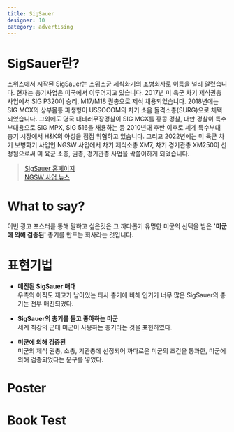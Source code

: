 ```yaml
---
title: SigSauer
designer: 10
category: advertising
---
```


# SigSauer란?

<ImageViewer src='10/sigsauer/siglogo.png'/>
스위스에서 시작된 SigSauer는 스위스군 제식화기의 조병회사로 이름을 널리 알렸습니다. 현재는 총기사업은 미국에서 이루어지고 있습니다.
2017년 미 육군 차기 제식권총 사업에서 SIG P320이 승리, M17/M18 권총으로 제식 채용되었습니다. 2018년에는 SIG MCX의 상부몸통 파생형이 USSOCOM의 차기 소음 돌격소총(SURG)으로 채택되었습니다. 그외에도 영국 대테러무장경찰이 SIG MCX를 홍콩 경찰, 대만 경찰이 특수부대용으로 SIG MPX, SIG 516을 채용하는 등 2010년대 후반 이후로 세계 특수부대 총기 시장에서 H&K의 아성을 점점 위협하고 있습니다. 그리고 2022년에는 미 육군 차기 보병화기 사업인 NGSW 사업에서 차기 제식소총 XM7, 차기 경기관총 XM250이 선정됨으로써 미 육군 소총, 권총, 경기관총 사업을 싹쓸이하게 되었습니다.

> [SigSauer 홈페이지][siglink] <br/>
> [NGSW 사업 뉴스][news]
  
[siglink]: https://www.sigsauer.com/ "방문하기"
[news]: https://www.army.mil/article/255827?fbclid=IwAR1EF7yaZbF5gu7oQp5uRS6uhRpXFnWIs5pkvnh9Xs4DAgB16hJDf5XLCy8 "방문하기"

# What to say?

이번 광고 포스터를 통해 말하고 싶은것은 그 까다롭기 유명한 미군의 선택을 받은 **'미군에 의해 검증된'** 총기를 만드는 회사라는 것입니다.

# 표현기법

* **매진된 SigSauer 매대**<br/>우측의 아직도 재고가 남아있는 타사 총기에 비해 인기가 너무 많은 SigSauer의 총기는 전부 매진되었다.

* **SigSauer의 총기를 들고 좋아하는 미군**<br/>세계 최강의 군대 미군이 사용하는 총기라는 것을 표현하였다.

* **미군에 의해 검증된**<br/>미군의 제식 권총, 소총, 기관총에 선정되어 까다로운 미군의 조건을 통과한, 미군에 의해 검증되었다는 문구를 넣었다.


# Poster

<ImageViewer src='10/sigsauer/poster.jpg' />

# Book Test

<Book designer='10' project='sigsauer' title='sigbook' page='6'/>